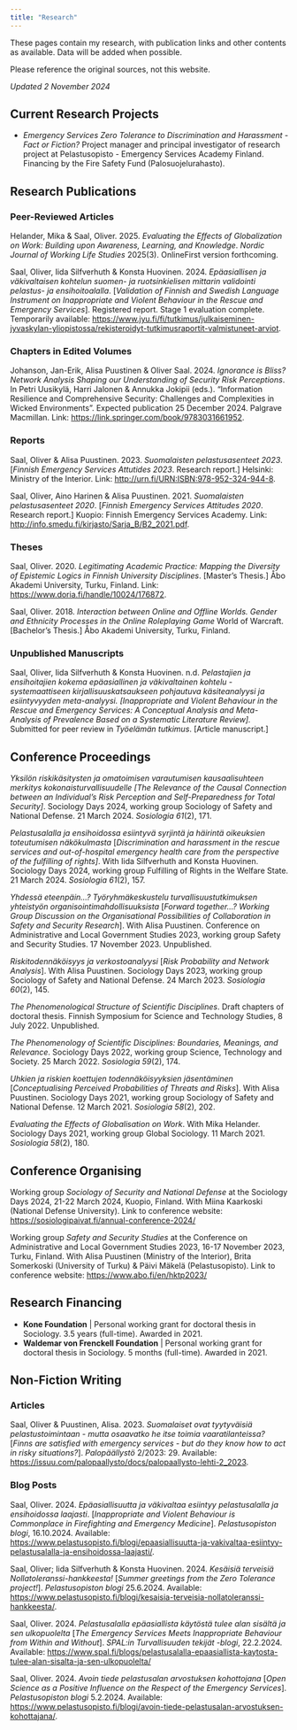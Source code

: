 ```yaml
---
title: "Research"
---
```


These pages contain my research, with publication links and other contents as available. Data will be added when possible.

Please reference the original sources, not this website.

*Updated 2 November 2024*

## Current Research Projects

-   *Emergency Services Zero Tolerance to Discrimination and Harassment - Fact or Fiction?* Project manager and principal investigator of research project at Pelastusopisto - Emergency Services Academy Finland. Financing by the Fire Safety Fund (Palosuojelurahasto).

## Research Publications

### Peer-Reviewed Articles

Helander, Mika & Saal, Oliver. 2025. *Evaluating the Effects of Globalization on Work: Building upon Awareness, Learning, and Knowledge*. *Nordic Journal of Working Life Studies* 2025(3). OnlineFirst version forthcoming.

Saal, Oliver, Iida Silfverhuth & Konsta Huovinen. 2024. *Epäasiallisen ja väkivaltaisen kohtelun suomen- ja ruotsinkielisen mittarin validointi pelastus- ja ensihoitoalalla*. \[*Validation of Finnish and Swedish Language Instrument on Inappropriate and Violent Behaviour in the Rescue and Emergency Services*\]. Registered report. Stage 1 evaluation complete. Temporarily available: <https://www.jyu.fi/fi/tutkimus/julkaiseminen-jyvaskylan-yliopistossa/rekisteroidyt-tutkimusraportit-valmistuneet-arviot>.

### Chapters in Edited Volumes

Johanson, Jan-Erik, Alisa Puustinen & Oliver Saal. 2024. *Ignorance is Bliss? Network Analysis Shaping our Understanding of Security Risk Perceptions*. In Petri Uusikylä, Harri Jalonen & Annukka Jokipii (eds.). "Information Resilience and Comprehensive Security: Challenges and Complexities in Wicked Environments". Expected publication 25 December 2024. Palgrave Macmillan. Link: <https://link.springer.com/book/9783031661952>.

### Reports

Saal, Oliver & Alisa Puustinen. 2023. *Suomalaisten pelastusasenteet 2023*. \[*Finnish Emergency Services Attutides 2023*. Research report.\] Helsinki: Ministry of the Interior. Link: <http://urn.fi/URN:ISBN:978-952-324-944-8>.

Saal, Oliver, Aino Harinen & Alisa Puustinen. 2021. *Suomalaisten pelastusasenteet 2020*. \[*Finnish Emergency Services Attitudes 2020*. Research report.\] Kuopio: Finnish Emergency Services Academy. Link: <http://info.smedu.fi/kirjasto/Sarja_B/B2_2021.pdf>.

### Theses

Saal, Oliver. 2020. *Legitimating Academic Practice: Mapping the Diversity of Epistemic Logics in Finnish University Disciplines*. \[Master's Thesis.\] Åbo Akademi University, Turku, Finland. Link: <https://www.doria.fi/handle/10024/176872>.

Saal, Oliver. 2018. *Interaction between Online and Offline Worlds. Gender and Ethnicity Processes in the Online Roleplaying Game* World of Warcraft. \[Bachelor's Thesis.\] Åbo Akademi University, Turku, Finland.

### Unpublished Manuscripts

Saal, Oliver, Iida Silfverhuth & Konsta Huovinen. n.d. *Pelastajien ja ensihoitajien kokema epäasiallinen ja väkivaltainen kohtelu - systemaattiseen kirjallisuuskatsaukseen pohjautuva käsiteanalyysi ja esiintyvyyden meta-analyysi. \[Inappropriate and Violent Behaviour in the Rescue and Emergency Services: A Conceptual Analysis and Meta-Analysis of Prevalence Based on a Systematic Literature Review\].* Submitted for peer review in *Työelämän tutkimus*. \[Article manuscript.\]

## Conference Proceedings

*Yksilön riskikäsitysten ja omatoimisen varautumisen kausaalisuhteen merkitys kokonaisturvallisuudelle \[The Relevance of the Causal Connection between an Individual's Risk Perception and Self-Preparedness for Total Security\]*. Sociology Days 2024, working group Sociology of Safety and National Defense. 21 March 2024. *Sosiologia* *61*(2), 171.

*Pelastusalalla ja ensihoidossa esiintyvä syrjintä ja häirintä oikeuksien toteutumisen näkökulmasta* \[*Discrimination and harassment in the rescue services and out-of-hospital emergency health care from the perspective of the fulfilling of rights\]*. With Iida Silfverhuth and Konsta Huovinen. Sociology Days 2024, working group Fulfilling of Rights in the Welfare State. 21 March 2024. *Sosiologia 61*(2), 157.

*Yhdessä eteenpäin...? Työryhmäkeskustelu turvallisuustutkimuksen yhteistyön organisointimahdollisuuksista* \[*Forward together...? Working Group Discussion on the Organisational Possibilities of Collaboration in Safety and Security Research*\]. With Alisa Puustinen. Conference on Administrative and Local Government Studies 2023, working group Safety and Security Studies. 17 November 2023. Unpublished.

*Riskitodennäköisyys ja verkostoanalyysi* \[*Risk Probability and Network Analysis*\]. With Alisa Puustinen. Sociology Days 2023, working group Sociology of Safety and National Defense. 24 March 2023. *Sosiologia* *60*(2), 145.

*The Phenomenological Structure of Scientific Disciplines*. Draft chapters of doctoral thesis. Finnish Symposium for Science and Technology Studies, 8 July 2022. Unpublished.

*The Phenomenology of Scientific Disciplines: Boundaries, Meanings, and Relevance*. Sociology Days 2022, working group Science, Technology and Society. 25 March 2022. *Sosiologia 59*(2), 174.

*Uhkien ja riskien koettujen todennäköisyyksien jäsentäminen* \[*Conceptualising Perceived Probabilities of Threats and Risks*\]. With Alisa Puustinen. Sociology Days 2021, working group Sociology of Safety and National Defense. 12 March 2021. *Sosiologia 58*(2), 202.

*Evaluating the Effects of Globalisation on Work*. With Mika Helander. Sociology Days 2021, working group Global Sociology. 11 March 2021. *Sosiologia 58*(2), 180.

## Conference Organising

Working group *Sociology of Security and National Defense* at the Sociology Days 2024, 21-22 March 2024, Kuopio, Finland. With Miina Kaarkoski (National Defense University). Link to conference website: <https://sosiologipaivat.fi/annual-conference-2024/>

Working group *Safety and Security Studies* at the Conference on Administrative and Local Government Studies 2023, 16-17 November 2023, Turku, Finland. With Alisa Puustinen (Ministry of the Interior), Brita Somerkoski (University of Turku) & Päivi Mäkelä (Pelastusopisto). Link to conference website: <https://www.abo.fi/en/hktp2023/>

## Research Financing

-   **Kone Foundation** \| Personal working grant for doctoral thesis in Sociology. 3.5 years (full-time). Awarded in 2021.
-   **Waldemar von Frenckell Foundation** \| Personal working grant for doctoral thesis in Sociology. 5 months (full-time). Awarded in 2021.

## Non-Fiction Writing

### Articles

Saal, Oliver & Puustinen, Alisa. 2023. *Suomalaiset ovat tyytyväisiä pelastustoimintaan - mutta osaavatko he itse toimia vaaratilanteissa?* \[*Finns are satisfied with emergency services - but do they know how to act in risky situations?*\]. *Palopäällystö* 2/2023: 29. Available: <https://issuu.com/palopaallysto/docs/palopaallysto-lehti-2_2023>.

### Blog Posts

Saal, Oliver. 2024. *Epäasiallisuutta ja väkivaltaa esiintyy pelastusalalla ja ensihoidossa laajasti*. \[*Inappropriate and Violent Behaviour is Commonplace in Firefighting and Emergency Medicine*\]. *Pelastusopiston blogi*, 16.10.2024. Available: <https://www.pelastusopisto.fi/blogi/epaasiallisuutta-ja-vakivaltaa-esiintyy-pelastusalalla-ja-ensihoidossa-laajasti/>.

Saal, Oliver; Iida Silfverhuth & Konsta Huovinen. 2024. *Kesäisiä terveisiä Nollatoleranssi-hankkeesta!* \[*Summer greetings from the Zero Tolerance project!*\]. *Pelastusopiston blogi* 25.6.2024. Available: <https://www.pelastusopisto.fi/blogi/kesaisia-terveisia-nollatoleranssi-hankkeesta/>.

Saal, Oliver. 2024. *Pelastusalalla epäasiallista käytöstä tulee alan sisältä ja sen ulkopuolelta* \[*The Emergency Services Meets Inappropriate Behaviour from Within and Without*\]. *SPAL:in Turvallisuuden tekijät -blogi*, 22.2.2024. Available: <https://www.spal.fi/blogs/pelastusalalla-epaasiallista-kaytosta-tulee-alan-sisalta-ja-sen-ulkopuolelta/>

Saal, Oliver. 2024. *Avoin tiede pelastusalan arvostuksen kohottojana* \[*Open Science as a Positive Influence on the Respect of the Emergency Services*\]. *Pelastusopiston blogi* 5.2.2024. Available: <https://www.pelastusopisto.fi/blogi/avoin-tiede-pelastusalan-arvostuksen-kohottajana/>.
